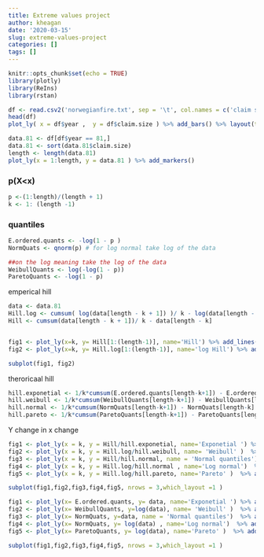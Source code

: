 ```yaml
---
title: Extreme values project
author: kheagan
date: '2020-03-15'
slug: extreme-values-project
categories: []
tags: []
---
```


```r
knitr::opts_chunk$set(echo = TRUE)
library(plotly)
library(ReIns)
library(rstan)
```

```r
df <- read.csv2('norwegianfire.txt', sep = '\t', col.names = c('claim size', 'year') )
head(df)
plot_ly( x = df$year ,  y = df$claim.size ) %>% add_bars() %>% layout(title='plot of clams per year')
```





```r
data.81 <- df[df$year == 81,]
data.81 <- sort(data.81$claim.size)
length <- length(data.81)
plot_ly(x = 1:length, y = data.81 ) %>% add_markers()
```



### p(X<x)
```r
p <-(1:length)/(length + 1)
k <- 1: (length -1)
```

### quantiles 
```r
E.ordered.quants <- -log(1 - p )
NormQuats <- qnorm(p) # for log normal take log of the data 

##on the log meaning take the log of the data 
WeibullQuants <- log(-log(1 - p))
ParetoQuants <- -log(1 - p)

```


emperical hill
```r

data <- data.81
Hill.log <- cumsum( log(data[length - k + 1]) )/ k - log(data[length - k])
Hill <- cumsum(data[length - k + 1])/ k - data[length - k]


fig1 <- plot_ly(x=k, y= Hill[1:(length-1)], name='Hill') %>% add_lines()
fig2 <- plot_ly(x=k, y= Hill.log[1:(length-1)], name='log Hill') %>% add_lines()

subplot(fig1, fig2)
```

theroricaal hill
```r
hill.exponetial <- 1/k*cumsum(E.ordered.quants[length-k+1]) - E.ordered.quants[length-k]
hill.weibull <- 1/k*cumsum(WeibullQuants[length-k+1]) - WeibullQuants[length-k]
hill.normal <- 1/k*cumsum(NormQuats[length-k+1]) - NormQuats[length-k]
hill.pareto <- 1/k*cumsum(ParetoQuants[length-k+1]) - ParetoQuants[length-k]
```



Y change in x change
```r

fig1 <- plot_ly(x = k, y = Hill/hill.exponetial, name='Exponetial ') %>% add_lines() %>% layout(title='Dervitive plots', margin='carpet')
fig2 <- plot_ly(x = k, y = Hill.log/hill.weibull, name= 'Weibull' )  %>% add_lines()
fig3 <- plot_ly(x = k, y = Hill/hill.normal, name = 'Normal quantiles')  %>% add_lines()
fig4 <- plot_ly(x = k, y = Hill.log/hill.normal , name='Log normal')  %>% add_lines()
fig5 <- plot_ly(x = k, y = Hill.log/hill.pareto, name='Pareto' )  %>% add_lines()

subplot(fig1,fig2,fig3,fig4,fig5, nrows = 3,which_layout =1 )
```




```r

fig1 <- plot_ly(x= E.ordered.quants, y= data, name='Exponetial ') %>% add_lines() %>% layout(title='Ordered data vs ordered theotrical data ', margin='carpet')
fig2 <- plot_ly(x= WeibullQuants, y=log(data), name= 'Weibull' )  %>% add_lines()
fig3 <- plot_ly(x= NormQuats, y=data, name = 'Normal quantiles')  %>% add_lines()
fig4 <- plot_ly(x= NormQuats, y= log(data) , name='Log normal')  %>% add_lines()
fig5 <- plot_ly(x= ParetoQuants, y= log(data), name='Pareto' )  %>% add_lines()

subplot(fig1,fig2,fig3,fig4,fig5, nrows = 3,which_layout =1 )
```














